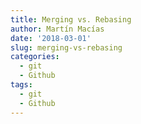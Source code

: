 ```yaml
---
title: Merging vs. Rebasing
author: Martín Macías
date: '2018-03-01'
slug: merging-vs-rebasing
categories:
  - git
  - Github
tags:
  - git
  - Github
---
```


